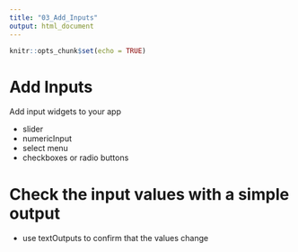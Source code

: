 ```yaml
---
title: "03_Add_Inputs"
output: html_document
---
```


```r
knitr::opts_chunk$set(echo = TRUE)
```

# Add Inputs

Add input widgets to your app

- slider
- numericInput
- select menu
- checkboxes or radio buttons

# Check the input values with a simple output

- use textOutputs to confirm that the values change